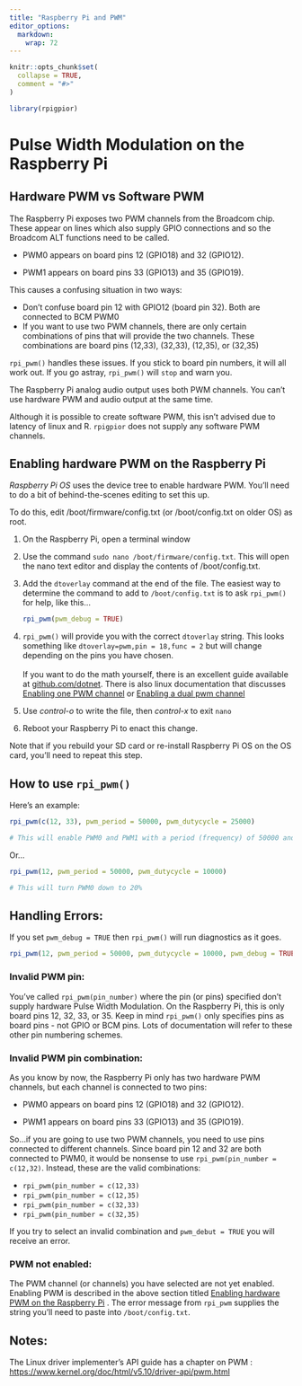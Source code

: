 ```yaml
---
title: "Raspberry Pi and PWM"
editor_options: 
  markdown: 
    wrap: 72
---
```


```r
knitr::opts_chunk$set(
  collapse = TRUE,
  comment = "#>"
)
```

```r
library(rpigpior)
```

# Pulse Width Modulation on the Raspberry Pi

## Hardware PWM vs Software PWM

The Raspberry Pi exposes two PWM channels from the Broadcom chip. These
appear on lines which also supply GPIO connections and so the Broadcom
ALT functions need to be called.

-   PWM0 appears on board pins 12 (GPIO18) and 32 (GPIO12).

-   PWM1 appears on board pins 33 (GPIO13) and 35 (GPIO19).

This causes a confusing situation in two ways:

-   Don't confuse board pin 12 with GPIO12 (board pin 32). Both are
    connected to BCM PWM0
-   If you want to use two PWM channels, there are only certain
    combinations of pins that will provide the two channels. These
    combinations are board pins (12,33), (32,33), (12,35), or (32,35)

`rpi_pwm()` handles these issues. If you stick to board pin numbers, it
will all work out. If you go astray, `rpi_pwm()` will `stop` and warn
you.

The Raspberry Pi analog audio output uses both PWM channels. You can't
use hardware PWM and audio output at the same time.

Although it is possible to create software PWM, this isn't advised due
to latency of linux and R. `rpigpior` does not supply any software PWM
channels.

## Enabling hardware PWM on the Raspberry Pi

*Raspberry Pi OS* uses the device tree to enable hardware PWM. You'll
need to do a bit of behind-the-scenes editing to set this up.

To do this, edit /boot/firmware/config.txt (or /boot/config.txt on older
OS) as root.

1.  On the Raspberry Pi, open a terminal window

2.  Use the command `sudo nano /boot/firmware/config.txt`. This will
    open the nano text editor and display the contents of
    /boot/config.txt.

3.  Add the `dtoverlay` command at the end of the file. The easiest way
    to determine the command to add to `/boot/config.txt` is to ask
    `rpi_pwm()` for help, like this...

    ```r
    rpi_pwm(pwm_debug = TRUE)
    ```

4.  `rpi_pwm()` will provide you with the correct `dtoverlay` string.
    This looks something like `dtoverlay=pwm,pin = 18,func = 2` but will
    change depending on the pins you have chosen.\
    \
    If you want to do the math yourself, there is an excellent guide
    available at
    [github.com/dotnet](https://github.com/dotnet/iot/blob/main/Documentation/raspi-pwm.md).
    There is also linux documentation that discusses [Enabling one PWM
    channel](https://github.com/raspberrypi/linux/blob/04c8e47067d4873c584395e5cb260b4f170a99ea/arch/arm/boot/dts/overlays/README#L925)
    or [Enabling a dual pwm
    channel](https://github.com/raspberrypi/linux/blob/04c8e47067d4873c584395e5cb260b4f170a99ea/arch/arm/boot/dts/overlays/README#L944)

5.  Use *control-o* to write the file, then *control-x* to exit `nano`

6.  Reboot your Raspberry Pi to enact this change.

Note that if you rebuild your SD card or re-install Raspberry Pi OS on
the OS card, you'll need to repeat this step.

## How to use `rpi_pwm()`

Here's an example:

```r
rpi_pwm(c(12, 33), pwm_period = 50000, pwm_dutycycle = 25000)

# This will enable PWM0 and PWM1 with a period (frequency) of 50000 and a duty cycle of 25000. That is to say, 50% power.
```

Or...

```r
rpi_pwm(12, pwm_period = 50000, pwm_dutycycle = 10000)

# This will turn PWM0 down to 20%
```

## Handling Errors:

If you set `pwm_debug = TRUE` then `rpi_pwm()` will run diagnostics as
it goes.

```r
rpi_pwm(12, pwm_period = 50000, pwm_dutycycle = 10000, pwm_debug = TRUE)
```

### Invalid PWM pin:

You've called `rpi_pwm(pin_number)` where the pin (or pins) specified
don't supply hardware Pulse Width Modulation. On the Raspberry Pi, this
is only board pins 12, 32, 33, or 35. Keep in mind `rpi_pwm()` only
specifies pins as board pins - not GPIO or BCM pins. Lots of
documentation will refer to these other pin numbering schemes.

### Invalid PWM pin combination:

As you know by now, the Raspberry Pi only has two hardware PWM channels,
but each channel is connected to two pins:

-   PWM0 appears on board pins 12 (GPIO18) and 32 (GPIO12).

-   PWM1 appears on board pins 33 (GPIO13) and 35 (GPIO19).

So...if you are going to use two PWM channels, you need to use pins
connected to different channels. Since board pin 12 and 32 are both
connected to PWM0, it would be nonsense to use
`rpi_pwm(pin_number = c(12,32)`. Instead, these are the valid
combinations:

-   `rpi_pwm(pin_number = c(12,33)`
-   `rpi_pwm(pin_number = c(12,35)`
-   `rpi_pwm(pin_number = c(32,33)`
-   `rpi_pwm(pin_number = c(32,35)`

If you try to select an invalid combination and `pwm_debut = TRUE` you
will receive an error.

### PWM not enabled:

The PWM channel (or channels) you have selected are not yet enabled.
Enabling PWM is described in the above section titled [Enabling hardware
PWM on the Raspberry Pi] . The error message from `rpi_pwm` supplies the
string you'll need to paste into `/boot/config.txt`.

## Notes:

The Linux driver implementer's API guide has a chapter on PWM :
<https://www.kernel.org/doc/html/v5.10/driver-api/pwm.html>
